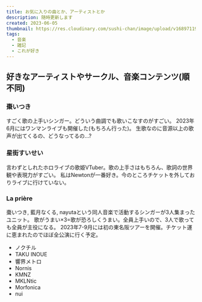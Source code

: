 ```yaml
---
title: お気に入りの曲とか、アーティストとか
description: 随時更新します
created: 2023-06-05
thumbnail: https://res.cloudinary.com/sushi-chan/image/upload/v1689711903/blog/music/m3_2023_crkhrj.jpg
tags:
  - 音楽
  - 雑記
  - これが好き
---
```





## 好きなアーティストやサークル、音楽コンテンツ(順不同)

### 棗いつき

すごく歌の上手いシンガー。どういう曲調でも歌いこなすのがすごい。
2023年6月にはワンマンライブも開催した(もちろん行った)。
生歌なのに音源以上の歌声が出てくるの、どうなってるの...?

<PlayerCard url="https://www.youtube.com/watch?v=cv_fID950bw" />

### 星街すいせい

言わずとしれたホロライブの歌姫VTuber。歌の上手さはもちろん、歌詞の世界観や表現力がすごい。
私はNewtonが一番好き。今のところチケットを外しておりライブに行けていない。

<SpotifyCard url="https://open.spotify.com/track/5WmhZ9jYoJotSilr0SY0qL?si=fd110fe452ff4b20" />

### La prière

棗いつき, 藍月なくる, nayutaという同人音楽で活動するシンガーが3人集まったユニット。
歌がうまい×3=歌が恐ろしくうまい。全員上手いので、3人で歌っても全員が主役になる。
2023年7-9月には初の東名阪ツアーを開催。チケット運に恵まれたのでほぼ全公演に行く予定。

<PlayerCard url="https://www.youtube.com/watch?v=iLYVqdekt6s" />

- ノクチル
- TAKU INOUE
- 響界メトロ
- Nornis
- KMNZ
- MKLNtic
- Morfonica
- nui
